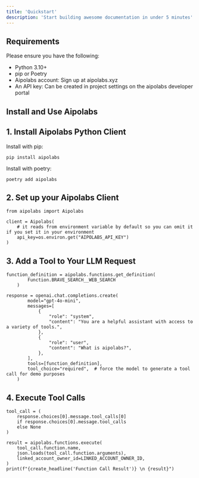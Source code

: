 ```yaml
---
title: 'Quickstart'
description: 'Start building awesome documentation in under 5 minutes'
---
```


## Requirements

Please ensure you have the following:
- Python 3.10+
- pip or Poetry
- Aipolabs account: Sign up at aipolabs.xyz
- An API key: Can be created in project settings on the aipolabs developer portal

## Install and Use Aipolabs

## 1. Install Aipolabs Python Client

Install with pip:
```
pip install aipolabs
```

Install with poetry:
```
poetry add aipolabs
```

## 2. Set up your Aipolabs Client
```
from aipolabs import Aipolabs

client = Aipolabs(
    # it reads from environment variable by default so you can omit it if you set it in your environment
    api_key=os.environ.get("AIPOLABS_API_KEY")
)
```

## 3. Add a Tool to Your LLM Request
```
function_definition = aipolabs.functions.get_definition(
        Function.BRAVE_SEARCH__WEB_SEARCH
    )

response = openai.chat.completions.create(
        model="gpt-4o-mini",
        messages=[
            {
                "role": "system",
                "content": "You are a helpful assistant with access to a variety of tools.",
            },
            {
                "role": "user",
                "content": "What is aipolabs?",
            },
        ],
        tools=[function_definition],
        tool_choice="required",  # force the model to generate a tool call for demo purposes
    )
```

## 4. Execute Tool Calls
```
tool_call = (
    response.choices[0].message.tool_calls[0]
    if response.choices[0].message.tool_calls
    else None
)

result = aipolabs.functions.execute(
    tool_call.function.name,
    json.loads(tool_call.function.arguments),
    linked_account_owner_id=LINKED_ACCOUNT_OWNER_ID,
)
print(f"{create_headline('Function Call Result')} \n {result}")
```